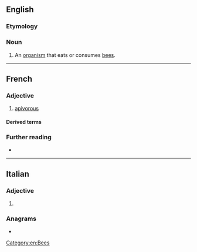 ==English==

===Etymology===
{{der|en|la|apis||bee}} {{suffix|en||vore}}

===Noun===
{{en-noun}}

# An [[organism]] that eats or consumes [[bee]]s.

[[Category:en:Bees]]

----
==French==

===Adjective===
{{fr-adj}}

# [[apivorous]]

====Derived terms====
{{col3|fr
|bondrée apivore
}}

===Further reading===
* {{R:TLFi}}
----
==Italian==

===Adjective===
{{head|it|adjective form}}

# {{feminine plural of|it|apivoro}}

===Anagrams===
* {{anagrams|it|a=aeioprv|evapori|operavi|ovipare|pioverà|vepraio}}
